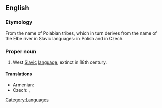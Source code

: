 ==English==
{{wikipedia|Polabian language}}

===Etymology===
From the name of Polabian tribes, which in turn derives from the name of the Elbe river in Slavic languages: {{term|Łaba|lang=pl}} in Polish and {{term|Labe|lang=cs}} in Czech.

===Proper noun===
{{en-proper noun}}

# West [[Slavic]] [[language]], extinct in 18th century.

====Translations====
{{trans-top|West Slavic language}}
* Armenian: {{t|hy|պոլաբերեն|sc=Armn|tr=polaberen}}
* Czech: {{t|cs|polabština|f}}, {{t|cs|drevjanština|f}}
{{trans-mid}}
{{trans-bottom}}

[[Category:Languages]]
[[Category:Polabian language| ]]